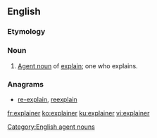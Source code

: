 ==English==

===Etymology===
{{suffix|explain|er|lang=en}}

===Noun===

{{en-noun}}

# [[agent noun|Agent noun]] of [[explain]]; one who explains.

===Anagrams===
* [[re-explain#English|re-explain]], [[reexplain#English|reexplain]]

[[Category:English agent nouns]]

[[fr:explainer]]
[[ko:explainer]]
[[ku:explainer]]
[[vi:explainer]]